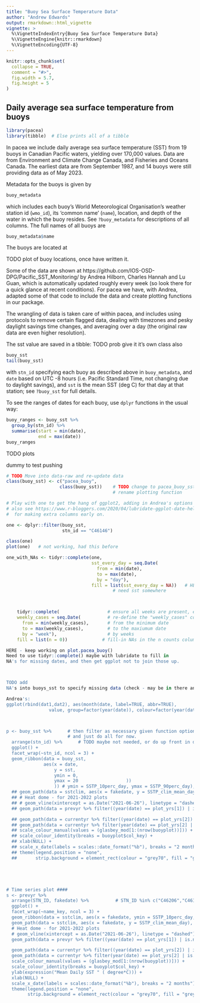 ```yaml
---
title: "Buoy Sea Surface Temperature Data"
author: "Andrew Edwards"
output: rmarkdown::html_vignette
vignette: >
  %\VignetteIndexEntry{Buoy Sea Surface Temperature Data}
  %\VignetteEngine{knitr::rmarkdown}
  %\VignetteEncoding{UTF-8}
---
```


```r
knitr::opts_chunk$set(
  collapse = TRUE,
  comment = "#>",
  fig.width = 5.7,
  fig.height = 5
)
```

## Daily average sea surface temperature from buoys

```r
library(pacea)
library(tibble)  # Else prints all of a tibble
```

In pacea we include daily average sea surface temperature (SST) from 19 buoys in
Canadian Pacific waters, yielding over 170,000
values. Data are from Environment and Climate Change Canada, and Fisheries and
Oceans Canada. The earliest data are from September 1987, and 14 buoys were still providing data as of May 2023.

Metadata for the buoys is given by
```r
buoy_metadata
```
which includes each buoy's World Meteorological Organisation's weather station id
(`wmo_id`), its 'common name' (`name`), location, and depth of the water in which the buoy resides. See
`?buoy_metadata` for descriptions of all columns. The full names of all buoys
are
```r
buoy_metadata$name
```

The buoys are located at

TODO plot of buoy locations, once have written it.

Some of the data are shown at
https://github.com/IOS-OSD-DPG/Pacific_SST_Monitoring/ by Andrea Hilborn,
Charles Hannah and Lu Guan, which is automatically updated roughly every
week (so look there for a quick glance at recent conditions). For pacea we have,
with Andrea, adapted some of that code to include the data and create plotting
functions in our package.

The wrangling of data is taken care of within pacea, and includes using
protocols to remove certain flagged data, dealing with timezones and pesky
daylight savings time changes, and averaging over a day (the original raw data are even
higher resolution).

The sst value are saved in a tibble:   TODO prob give it it's own class also
```r
buoy_sst
tail(buoy_sst)
```
with `stn_id` specifying each buoy as described above in `buoy_metadata`, and
`date` based on UTC -8 hours (i.e. Pacific Standard Time, not changing due to
daylight savings), and `sst` is the mean SST (deg C) for that day at that
station; see `?buoy_sst` for full details.


To see the ranges of dates for each buoy, use `dplyr` functions in the usual
way:
```r
buoy_ranges <- buoy_sst %>%
  group_by(stn_id) %>%
  summarise(start = min(date),
            end = max(date))
buoy_ranges
```

TODO plots

dummy to test pushing

```r
# TODO Move into data-raw and re-update data
class(buoy_sst) <- c("pacea_buoy",
                    class(buoy_sst))    # TODO change to pacea_buoy_sst and
                                        # rename plotting function

# Play with one to get the hang of ggplot2, adding in Andrea's options maybe.
# also see https://www.r-bloggers.com/2020/04/lubridate-ggplot-date-helpers/
#  for making extra columns early on.

one <- dplyr::filter(buoy_sst,
                     stn_id == "C46146")

class(one)
plot(one)   # not working, had this before

one_with_NAs <- tidyr::complete(one,
                                sst_every_day = seq.Date(
                                  from = min(date),
                                  to = max(date),
                                  by = "day"),
                                fill = list(sst_every_day = NA))   # HERE HERE -
                                        # need sst somewhere



    tidyr::complete(                  # ensure all weeks are present, even those with no cases reported
    weekly_cases = seq.Date(          # re-define the "weekly_cases" column as a complete sequence,
      from = min(weekly_cases),       # from the minimum date
      to = max(weekly_cases),         # to the maxiumum date
      by = "week"),                   # by weeks
    fill = list(n = 0))             # fill-in NAs in the n counts column with 0

HERE - keep working on plot.pacea_buoy()
Need to use tidyr::complete() maybe with lubridate to fill in
NA's for missing dates, and then get ggplot not to join those up.



TODO add
NA's into buoys_sst to specify missing data (check - may be in there and ggplot just joins up lines in between - nope: filter(one, is.na(sst)))

Andrea's:
ggplot(rbind(dat1,dat2), aes(month(date, label=TRUE, abbr=TRUE),
                value, group=factor(year(date)), colour=factor(year(date)))) +



p <- buoy_sst %>%      # then filter as necessary given function options. Try
                       # and just do all for now.
  arrange(stn_id) %>%      # TODO maybe not needed, or do up front in data-raw
  ggplot() +
  facet_wrap(~stn_id, ncol = 3) +
  geom_ribbon(data = buoy_sst,
              aes(x = date,
                  y = sst,
                  ymin = 0,
                  ymax = 20                  ))
                  )) # ymin = SSTP_10perc_day, ymax = SSTP_90perc_day), fill = "grey70", colour = NA, alpha = 0.5) +
  ## geom_path(data = sstclim, aes(x = fakedate, y = SSTP_clim_mean_day), colour = "grey30", linewidth = 0.8) +
  ## # Heat dome - for 2021-2022 plots
  ## # geom_vline(xintercept = as.Date("2021-06-26"), linetype = "dashed") +
  ## geom_path(data = prevyr %>% filter((year(date) == plot_yrs[1]) | is.na(SSTP)), aes(x = fakedate, y = SSTP, colour = col_key), size = 0.6) +

  ## geom_path(data = currentyr %>% filter((year(date) == plot_yrs[2]) | is.na(SSTP)),aes(x = fakedate, y = SSTP), colour = "black", size = 1.4, lineend = "round") +
  ## geom_path(data = currentyr %>% filter(year(date) == plot_yrs[2] | is.na(SSTP)), aes(x = fakedate, y = SSTP), colour = "white", size = 0.5, lineend = "round") +
  ## scale_colour_manual(values = (glasbey_mod[1:(nrow(buoyplot))])) +
  ## scale_colour_identity(breaks = buoyplot$col_key) +
  ## xlab(NULL) +
  ## scale_x_date(labels = scales::date_format("%b"), breaks = "2 months") +
  ## theme(legend.position = "none",
  ##       strip.background = element_rect(colour = "grey70", fill = "grey95"))





# Time series plot ####
s <- prevyr %>%
  arrange(STN_ID, fakedate) %>%          # STN_ID %in% c("C46206","C46146")) %>%
  ggplot() +
  facet_wrap(~name_key, ncol = 3) +
  geom_ribbon(data = sstclim, aes(x = fakedate, ymin = SSTP_10perc_day, ymax = SSTP_90perc_day), fill = "grey70", colour = NA, alpha = 0.5) +
  geom_path(data = sstclim, aes(x = fakedate, y = SSTP_clim_mean_day), colour = "grey30", linewidth = 0.8) +
  # Heat dome - for 2021-2022 plots
  # geom_vline(xintercept = as.Date("2021-06-26"), linetype = "dashed") +
  geom_path(data = prevyr %>% filter((year(date) == plot_yrs[1]) | is.na(SSTP)), aes(x = fakedate, y = SSTP, colour = col_key), size = 0.6) +

  geom_path(data = currentyr %>% filter((year(date) == plot_yrs[2]) | is.na(SSTP)),aes(x = fakedate, y = SSTP), colour = "black", size = 1.4, lineend = "round") +
  geom_path(data = currentyr %>% filter(year(date) == plot_yrs[2] | is.na(SSTP)), aes(x = fakedate, y = SSTP), colour = "white", size = 0.5, lineend = "round") +
  scale_colour_manual(values = (glasbey_mod[1:(nrow(buoyplot))])) +
  scale_colour_identity(breaks = buoyplot$col_key) +
  ylab(expression("Mean Daily SST " ( degree*C))) +
  xlab(NULL) +
  scale_x_date(labels = scales::date_format("%b"), breaks = "2 months") +
  theme(legend.position = "none",
        strip.background = element_rect(colour = "grey70", fill = "grey95"))
```
